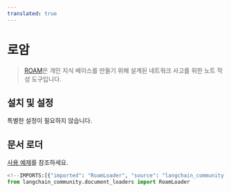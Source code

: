 ```yaml
---
translated: true
---
```


# 로암

>[ROAM](https://roamresearch.com/)은 개인 지식 베이스를 만들기 위해 설계된 네트워크 사고를 위한 노트 작성 도구입니다.

## 설치 및 설정

특별한 설정이 필요하지 않습니다.

## 문서 로더

[사용 예제](/docs/integrations/document_loaders/roam)를 참조하세요.

```python
<!--IMPORTS:[{"imported": "RoamLoader", "source": "langchain_community.document_loaders", "docs": "https://api.python.langchain.com/en/latest/document_loaders/langchain_community.document_loaders.roam.RoamLoader.html", "title": "Roam"}]-->
from langchain_community.document_loaders import RoamLoader
```
